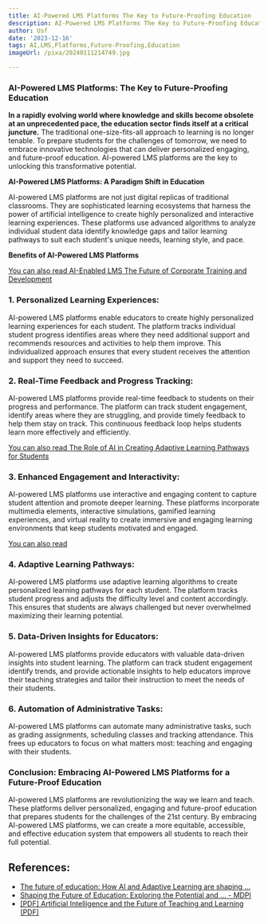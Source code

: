 ```yaml
---
title: AI-Powered LMS Platforms The Key to Future-Proofing Education
description: AI-Powered LMS Platforms The Key to Future-Proofing Education
author: Usf
date: '2023-12-16'
tags: AI,LMS,Platforms,Future-Proofing,Education
imageUrl: /pixa/20240111214749.jpg

---
```

### AI-Powered LMS Platforms: The Key to Future-Proofing Education

**In a rapidly evolving world where knowledge and skills become obsolete at an unprecedented pace, the education sector finds itself at a critical juncture.** The traditional one-size-fits-all approach  to learning is no longer tenable. To prepare students for the challenges of tomorrow, we need to embrace innovative technologies that can deliver personalized engaging, and future-proof  education. AI-powered LMS platforms are the key to unlocking this transformative potential.

**AI-Powered LMS Platforms: A Paradigm Shift in Education**

AI-powered LMS platforms are not just digital replicas of traditional classrooms. They are sophisticated  learning  ecosystems that harness the power of artificial intelligence to create highly  personalized  and interactive learning experiences. These platforms use advanced algorithms to analyze individual student data identify knowledge gaps and tailor learning pathways to suit  each student's unique needs,  learning style, and pace.

**Benefits of AI-Powered LMS  Platforms**

[You can also read  AI-Enabled LMS  The Future of Corporate Training and Development](AI-Enabled%20LMS%20The%20Future%20of%20Corporate%20Training%20and%20Development)


### 1. Personalized  Learning Experiences:
AI-powered LMS platforms enable educators  to create highly personalized learning experiences  for each student. The platform tracks individual student progress identifies areas where they need  additional support and recommends resources and activities to  help them improve. This individualized approach ensures that every  student receives the attention and support they need to succeed.

### 2. Real-Time  Feedback and Progress Tracking:
AI-powered LMS platforms provide real-time feedback to students on their progress and  performance. The platform can track student engagement, identify  areas where they are struggling, and provide timely feedback  to help them stay on track.  This  continuous feedback loop helps students learn more effectively and efficiently.

[You can also  read The  Role of AI in Creating Adaptive Learning Pathways for Students](The%20Role%20of%20AI%20in%20Creating%20Adaptive%20Learning%20Pathways%20for%20Students)


### 3. Enhanced Engagement and Interactivity:
AI-powered LMS platforms use interactive and engaging content to capture  student attention and promote deeper  learning. These platforms incorporate multimedia elements, interactive  simulations, gamified learning experiences, and virtual reality to create immersive and engaging learning environments that keep students motivated and engaged.

[You can also read  ]()


### 4. Adaptive  Learning Pathways:
AI-powered LMS platforms use adaptive learning algorithms to  create personalized learning pathways for each student. The platform tracks student progress and adjusts the difficulty  level and content accordingly. This ensures that students are  always challenged but never overwhelmed maximizing their learning potential.

### 5. Data-Driven Insights for Educators:
AI-powered LMS platforms provide educators with valuable data-driven insights into student learning.  The platform can track student engagement identify trends, and provide actionable  insights to help  educators improve their teaching strategies and tailor their instruction to meet the needs of their students.

###  6. Automation of Administrative Tasks:
AI-powered LMS platforms  can automate many administrative tasks, such as grading assignments, scheduling classes and tracking attendance. This frees up educators  to focus on what  matters  most: teaching and engaging with their students.

### Conclusion: Embracing AI-Powered LMS Platforms for  a Future-Proof Education

AI-powered LMS platforms  are revolutionizing the way  we learn and teach. These  platforms deliver personalized,  engaging and future-proof  education that prepares students for the challenges of the 21st century.  By embracing AI-powered LMS platforms, we can create a more  equitable, accessible,  and effective education system that empowers  all students to reach their full potential.

## References:
- [The future of education: How AI and Adaptive Learning are shaping ...](https://www.infosysbpm.com/blogs/education-technology-services/the-future-of-education-how-ai-and-adaptive-learning-are-shaping-the-classrooms-of-the-future.html)
- [Shaping the Future of Education: Exploring the Potential and ... - MDPI](https://www.mdpi.com/2227-7102/13/7/692)
- [[PDF] Artificial Intelligence and the Future of Teaching and Learning (PDF)](https://www2.ed.gov/documents/ai-report/ai-report.pdf)
